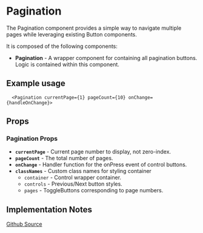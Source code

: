 

<Meta of={PaginationStories} />

# Pagination
The Pagination component provides a simple way to navigate multiple pages while leveraging existing Button components.

It is composed of the following components:

- **Pagination** - A wrapper component for containing all pagination buttons. Logic is contained within this component.


## Example usage
```tsx
  <Pagination currentPage={1} pageCount={10} onChange={handleOnChange}>
```

<Canvas of={PaginationStories.Default} />

## Props

### Pagination Props
* **`currentPage`** - Current page number to display, not zero-index.
* **`pageCount`** - The total number of pages.
* **`onChange`** - Handler function for the onPress event of control buttons.
* **`classNames`** - Custom class names for styling container
  * `container` - Control wrapper container.
  * `controls` - Previous/Next button styles.
  * `pages` - ToggleButtons corresponding to page numbers.



## Implementation Notes

[Github Source](https://github.com/gohypergiant/standard-toolkit/tree/main/design-toolkit/components/src/components/pagination)
